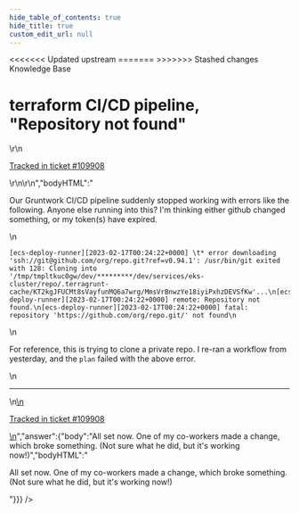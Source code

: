 ```yaml
---
hide_table_of_contents: true
hide_title: true
custom_edit_url: null
---
```



<head>
<<<<<<< Updated upstream
  <link rel="canonical" href="https://github.com/tnn-gruntwork-io/knowledge-base/discussions/666" />
=======
  <link rel="canonical" href="https://github.com/tnn-gruntwork-io/knowledge-base/discussions/666" />
>>>>>>> Stashed changes
</head>

<CenterLayout>
<span className="searchCategory">Knowledge Base</span>
<h1>terraform CI/CD pipeline, &quot;Repository not found&quot;</h1>
<GitHub discussion={{"id":"D_kwDOF8slf84ASkV1","number":666,"author":{"login":"jeffreymlewis"},"title":"terraform CI/CD pipeline, \"Repository not found\"","body":"\r\nOur Gruntwork CI/CD pipeline suddenly stopped working with errors like the following. Anyone else running into this? I'm thinking either github changed something, or my token(s) have expired.\r\n\r\n```\r\n[ecs-deploy-runner][2023-02-17T00:24:22+0000] \t* error downloading 'ssh://git@github.com/org/repo.git?ref=v0.94.1': /usr/bin/git exited with 128: Cloning into '/tmp/tmpltkuc0gw/dev/*********/dev/services/eks-cluster/repo/.terragrunt-cache/KT2kgJFUCMt8sVayfunMQ6a7wrg/MmsVrBnwzYe18iyiPxhzDEVSfKw'...\r\n[ecs-deploy-runner][2023-02-17T00:24:22+0000] remote: Repository not found.\r\n[ecs-deploy-runner][2023-02-17T00:24:22+0000] fatal: repository 'https://github.com/org/repo.git/' not found\r\n```\r\n\r\nFor reference, this is trying to clone a private repo. I re-ran a workflow from yesterday, and the `plan` failed with the above error.\r\n\r\n---\r\n\r\n<ins datetime=\"2023-02-17T00:42:27Z\">\r\n  <p><a href=\"https://support.gruntwork.io/hc/requests/109908\">Tracked in ticket #109908</a></p>\r\n</ins>\r\n","bodyHTML":"<p dir=\"auto\">Our Gruntwork CI/CD pipeline suddenly stopped working with errors like the following. Anyone else running into this? I'm thinking either github changed something, or my token(s) have expired.</p>\n<div class=\"snippet-clipboard-content notranslate position-relative overflow-auto\" data-snippet-clipboard-copy-content=\"[ecs-deploy-runner][2023-02-17T00:24:22+0000] \t* error downloading 'ssh://git@github.com/org/repo.git?ref=v0.94.1': /usr/bin/git exited with 128: Cloning into '/tmp/tmpltkuc0gw/dev/*********/dev/services/eks-cluster/repo/.terragrunt-cache/KT2kgJFUCMt8sVayfunMQ6a7wrg/MmsVrBnwzYe18iyiPxhzDEVSfKw'...\n[ecs-deploy-runner][2023-02-17T00:24:22+0000] remote: Repository not found.\n[ecs-deploy-runner][2023-02-17T00:24:22+0000] fatal: repository 'https://github.com/org/repo.git/' not found\"><pre class=\"notranslate\"><code class=\"notranslate\">[ecs-deploy-runner][2023-02-17T00:24:22+0000] \t* error downloading 'ssh://git@github.com/org/repo.git?ref=v0.94.1': /usr/bin/git exited with 128: Cloning into '/tmp/tmpltkuc0gw/dev/*********/dev/services/eks-cluster/repo/.terragrunt-cache/KT2kgJFUCMt8sVayfunMQ6a7wrg/MmsVrBnwzYe18iyiPxhzDEVSfKw'...\n[ecs-deploy-runner][2023-02-17T00:24:22+0000] remote: Repository not found.\n[ecs-deploy-runner][2023-02-17T00:24:22+0000] fatal: repository 'https://github.com/org/repo.git/' not found\n</code></pre></div>\n<p dir=\"auto\">For reference, this is trying to clone a private repo. I re-ran a workflow from yesterday, and the <code class=\"notranslate\">plan</code> failed with the above error.</p>\n<hr>\n<ins datetime=\"2023-02-17T00:42:27Z\">\n  <p dir=\"auto\"><a href=\"https://support.gruntwork.io/hc/requests/109908\" rel=\"nofollow\">Tracked in ticket #109908</a></p>\n</ins>","answer":{"body":"All set now. One of my co-workers made a change, which broke something. (Not sure what he did, but it's working now!)","bodyHTML":"<p dir=\"auto\">All set now. One of my co-workers made a change, which broke something. (Not sure what he did, but it's working now!)</p>"}}} />

</CenterLayout>
  

<!-- ##DOCS-SOURCER-START
{
  "sourcePlugin": "github-discussions",
  "hash": "9ffed36d09d76c891b871d931d23c886"
}
##DOCS-SOURCER-END -->
